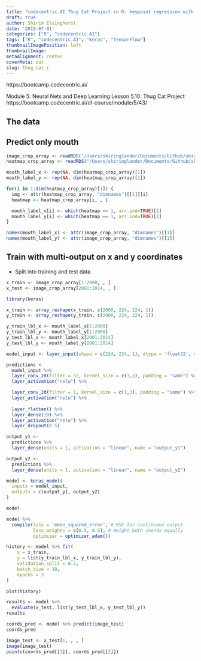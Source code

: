 ```yaml
---
title: "codecentric.AI Thug Cat Project in R: keypoint regression with Keras"
draft: true
author: Shirin Elsinghorst
date: '2019-07-01'
categories: ["R", "codecentric.AI"]
tags: ["R", "codecentric.AI", "Keras", "TensorFlow"]
thumbnailImagePosition: left
thumbnailImage: 
metaAlignment: center
coverMeta: out
slug: thug_cat_r
---
```


https://bootcamp.codecentric.ai/

Module 5: Neural Nets and Deep Learning
Lesson 5.10: Thug Cat Project
https://bootcamp.codecentric.ai/dl-course/module/5/43/

## The data

## Predict only mouth

```r
image_crop_array <- readRDS("/Users/shiringlander/Documents/Github/shirinsplayground/data/image_crop_array.rds")
heatmap_crop_array <- readRDS("/Users/shiringlander/Documents/Github/shirinsplayground/data/heatmap_crop_array.rds")
```

```r
mouth_label_x <- rep(NA, dim(heatmap_crop_array)[1])
mouth_label_y <- rep(NA, dim(heatmap_crop_array)[1])

for(i in 1:dim(heatmap_crop_array)[1]) {
  img <- attr(heatmap_crop_array, "dimnames")[[1]][i]
  heatmap <- heatmap_crop_array[i, , ]

  mouth_label_x[i] <- which(heatmap == 1, arr.ind=TRUE)[1]
  mouth_label_y[i] <- which(heatmap == 1, arr.ind=TRUE)[2]
}

names(mouth_label_x) <- attr(image_crop_array, "dimnames")[[1]]
names(mouth_label_y) <- attr(image_crop_array, "dimnames")[[1]]
```

## Train with multi-output on x and y coordinates

- Split into training and test data

```r
x_train <- image_crop_array[1:2000, , ]
x_test <- image_crop_array[2001:2014, , ]
```

```r
library(keras)

x_train <- array_reshape(x_train, c(2000, 224, 224, 1))
y_train <- array_reshape(y_train, c(2000, 224, 224, 1))
```

```r
y_train_lbl_x <- mouth_label_x[1:2000]
y_train_lbl_y <- mouth_label_y[1:2000]
y_test_lbl_x <- mouth_label_x[2001:2014]
y_test_lbl_y <- mouth_label_y[2001:2014]
```

```r
model_input <- layer_input(shape = c(224, 224, 1), dtype = 'float32', name = 'image_input')

predictions <- 
  model_input %>%
  layer_conv_2d(filter = 32, kernel_size = c(3,3), padding = "same") %>%
  layer_activation("relu") %>%

  layer_conv_2d(filter = 1, kernel_size = c(3,3), padding = "same") %>%
  layer_activation("relu") %>%
  
  layer_flatten() %>%
  layer_dense(10) %>%
  layer_activation("relu") %>%
  layer_dropout(0.5)

output_y1 <- 
  predictions %>%
  layer_dense(units = 1, activation = "linear", name = "output_y1")

output_y2 <-
  predictions %>%
  layer_dense(units = 1, activation = "linear", name = "output_y2")

model <- keras_model(
  inputs = model_input,
  outputs = c(output_y1, output_y2)
)

model 
```

```r
model %>%
  compile(loss = 'mean_squared_error', # MSE for continuous output
          loss_weights = c(0.5, 0.5), # Weight both coords equally 
          optimizer = optimizer_adam())
```

```r
history <- model %>% fit(
    x = x_train, 
    y = list(y_train_lbl_x, y_train_lbl_y),
    validation_split = 0.2,
    batch_size = 10,
    epochs = 3
)
```

```r
plot(history)
```

```r
results <- model %>% 
  evaluate(x_test, list(y_test_lbl_x, y_test_lbl_y))
results
```

```r
coords_pred <- model %>% predict(image_test)
coords_pred
```

```r
image_test <- x_test[1, , , ]
image(image_test)
points(coords_pred[[1]], coords_pred[[2]])
```

